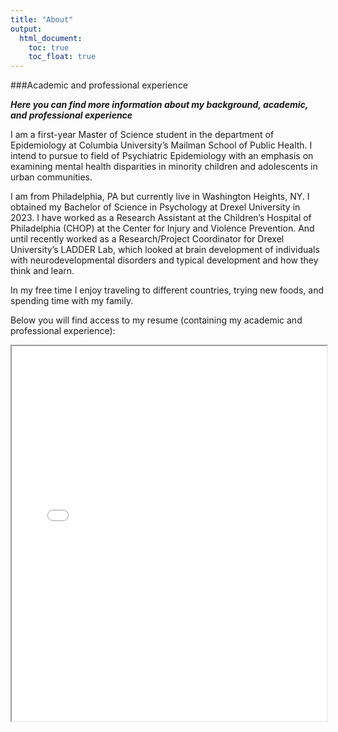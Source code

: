 ```yaml
---
title: "About"
output: 
  html_document:
    toc: true
    toc_float: true
---
```


###Academic and professional experience

***Here you can find more information about my background, academic, and professional experience***

I am a first-year Master of Science student in the department of Epidemiology at Columbia University's Mailman School of Public Health. I intend to pursue to field of Psychiatric Epidemiology with an emphasis on examining mental health disparities in minority children and adolescents in urban communities. 

I am from Philadelphia, PA but currently live in Washington Heights, NY. I obtained my Bachelor of Science in Psychology at Drexel University in 2023. I have worked as a Research Assistant at the Children's Hospital of Philadelphia (CHOP) at the Center for Injury and Violence Prevention. And until recently worked as a Research/Project Coordinator for Drexel University's LADDER Lab, which looked at brain development of individuals with neurodevelopmental disorders and typical development and how they think and learn. 

In my free time I enjoy traveling to different countries, trying new foods, and spending time with my family. 

Below you will find access to my resume (containing my academic and professional experience):

<iframe
      src="images/resume.pdf"
      width="100%"
      height="600px"
      loading="lazy"
      title="PDF-file"
  ></iframe>


